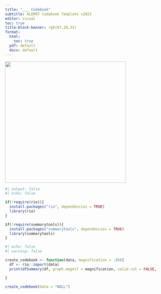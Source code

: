 ```yaml
---
title: "___ Codebook"
subtitle: ALERRT Codebook Template v2025
editor: visual
toc: true
title-block-banner: rgb(87,28,31)
format: 
  html:
    toc: true
  pdf: default
  docx: default
---
```


![](ALERRT%20Center%20Badge_Logo%20PNG.png){fig-align="center" width="400"}

```r
#| output: false
#| echo: false

if(!require(rio)){
  install.packages("rio", dependencies = TRUE)
  library(rio)
}

if(!require(summarytools)){
  install.packages("summarytools", dependencies = TRUE)
  library(summarytools)
}
```

```r
#| echo: false
#| warning: false

create_codebook <- function(data, magnification = .80){
  df <- rio::import(data) 
  print(dfSummary(df, graph.magnif = magnification, valid.col = FALSE, na.col = FALSE, labels.col = TRUE), method = 'render')

}

create_codebook(data = "NULL")
```
